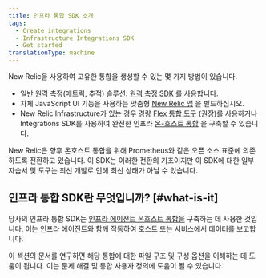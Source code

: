 ```yaml
---
title: 인프라 통합 SDK 소개
tags:
  - Create integrations
  - Infrastructure Integrations SDK
  - Get started
translationType: machine
---
```


New Relic을 사용하여 고유한 통합을 생성할 수 있는 몇 가지 방법이 있습니다.

* 일반 원격 측정(메트릭, 추적) 솔루션: [원격 측정 SDK](/docs/data-ingest-apis/get-data-new-relic/new-relic-sdks/telemetry-sdks-send-custom-telemetry-data-new-relic) 를 사용합니다.
* 자체 JavaScript UI 기능을 사용하는 맞춤형 [New Relic 앱](/docs/new-relic-one/use-new-relic-one/build-new-relic-one/new-relic-one-build-your-own-custom-new-relic-one-application) 을 빌드하십시오.
* New Relic Infrastructure가 있는 경우 경량 [Flex 통합 도구](/docs/integrations/host-integrations/host-integrations-list/flex-integration-tool-build-your-own-integration) (권장)를 사용하거나 Integrations SDK를 사용하여 완전한 인프라 [온-호스트 통합](/docs/integrations/host-integrations/getting-started/introduction-host-integrations) 을 구축할 수 있습니다.

<Callout variant="important">
  New Relic은 향후 온호스트 통합을 위해 Prometheus와 같은 오픈 소스 표준에 의존하도록 전환하고 있습니다. 이 SDK는 이러한 전환의 기초이지만 이 SDK에 대한 일부 자습서 및 도구는 최신 개발로 인해 최신 상태가 아닐 수 있습니다.
</Callout>

## 인프라 통합 SDK란 무엇입니까? [#what-is-it]

당사의 인프라 통합 SDK는 [인프라 에이전트 온호스트 통합을](/docs/infrastructure/host-integrations/installation/install-infrastructure-host-integrations) 구축하는 데 사용한 것입니다. 이는 인프라 에이전트와 함께 작동하여 호스트 또는 서비스에서 데이터를 보고합니다.

이 섹션의 문서를 연구하면 해당 통합에 대한 파일 구조 및 구성 옵션을 이해하는 데 도움이 됩니다. 이는 문제 해결 및 통합 사용자 정의에 도움이 될 수 있습니다.